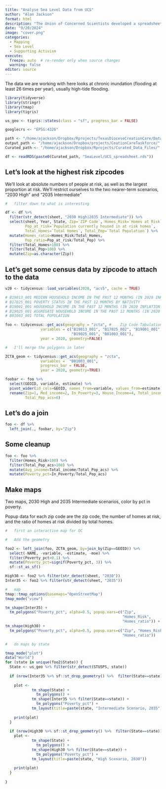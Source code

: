 ```yaml
---
title: "Analyse Sea Level Data from UCS"
author: "Alan Jackson"
format: html
description: "The Union of Concerned Scientists developed a spreadsheet of chronically inundated propeties by zipcode, climate scenario, and year. In this exercise we will try to identify the most vulnerable properties based on flood danger and average income."
date: "9/20/2024"
image: "cover.png"
categories:
  - Mapping
  - Sea Level
  - Supporting Activism
execute:
  freeze: auto  # re-render only when source changes
  warning: false
editor: source
---
```


The data we are working with here looks at chronic inundation (flooding at least
26 times per year), usually high-tide flooding.

```r

library(tidyverse)
library(stringr)
library(tmap)
library(tigris)

us_geo <- tigris::states(class = "sf", progress_bar = FALSE) 

googlecrs <- "EPSG:4326"

path <- "/home/ajackson/Dropbox/Rprojects/TexasDioceseCreationCare/Data/"
output_path <- "/home/ajackson/Dropbox/projects/CeationCareTaskforce/"
Curated_path <- "/home/ajackson/Dropbox/Rprojects/Curated_Data_Files/"

df <- readRDS(paste0(Curated_path, "SeaLevel/UCS_spreadsheet.rds"))

```

##    Let's look at the highest risk zipcodes

We'll look at absolute numbers of people at risk, as well as the largest
proportion at risk. We'll restrict ourselves to the two nearer-term scenarios,
"2030 High" and "2035 Intermediate"

```r

#   filter down to what is interesting

df <- df %>%  
  filter(str_detect(sheet, "2030 High|2035 Intermediate")) %>% 
  select(sheet, Year, State, Zip=`ZIP Code`, Homes_Risk=`Homes at Risk`,
         Pop_at_risk=`Population currently housed in at risk homes`,
         Total_Homes=`Total Homes`, Total_Pop=`Total Population`) %>% 
  mutate(Homes_ratio=Homes_Risk/Total_Homes,
         Pop_ratio=Pop_at_risk/Total_Pop) %>% 
  filter(Total_Homes>100) %>% 
  filter(Total_Pop>100) %>% 
  mutate(Zip=as.character(Zip))

```

##    Let's get some census data by zipcode to attach to the data

```r

v20 <- tidycensus::load_variables(2020, "acs5", cache = TRUE)

# B19013_001 MEDIAN HOUSEHOLD INCOME IN THE PAST 12 MONTHS (IN 2020 INFLATION-ADJUSTED DOLLARS)
# B17025_001 POVERTY STATUS IN THE PAST 12 MONTHS BY NATIVITY
# B19001_001 HOUSEHOLD INCOME IN THE PAST 12 MONTHS (IN 2020 INFLATION-ADJUSTED DOLLARS)
# B19025_001 AGGREGATE HOUSEHOLD INCOME IN THE PAST 12 MONTHS (IN 2020 INFLATION-ADJUSTED DOLLARS)
# B01003_001 TOTAL POPULATION

foo <- tidycensus::get_acs(geography = "zcta", #    Zip Code Tabulation Area
                variables = c("B19013_001", "B17025_002", "B19001_001", 
                              "B19025_001", "B01003_001"), 
                year = 2020, geometry=FALSE)

#   I'll merge the polygons in later

ZCTA_geom <- tidycensus::get_acs(geography = "zcta",
                variables =  "B01003_001", 
                progress_bar = FALSE,
                year = 2020, geometry=TRUE)

foobar <- foo %>% 
  select(GEOID, variable, estimate) %>% 
  pivot_wider(id_cols=GEOID, names_from=variable, values_from=estimate) %>% 
  rename(Zip=1, Med_income=2, In_Poverty=3, House_Income=4, Total_income=5,
         Total_Pop_acs=6)

```

##      Let's do a join

```r

foo <- df %>% 
  left_join(., foobar, by="Zip")

```

##  Some cleanup

```r

foo <- foo %>% 
  filter(Homes_Risk>100) %>% 
  filter(Total_Pop_acs>100) %>% 
  mutate(Avg_income=Total_income/Total_Pop_acs) %>% 
  mutate(Poverty_pct=In_Poverty/Total_Pop_acs)

```

##    Make maps

Two maps, 2030 High and 2035 Intermediate scenarios, color by pct in poverty.

Popup data for each zip code are the zip code, the number of homes at risk, 
and the ratio of homes at risk divided by total homes.


```r
#   first an interactive map for QC

#   Add the geometry

foo2 <- left_join(foo, ZCTA_geom, by=join_by(Zip==GEOID)) %>% 
  select(-NAME, -variable, -estimate, -moe) %>% 
  filter(Poverty_pct>0.1) %>% 
  mutate(Poverty_pct=signif(Poverty_pct, 3)) %>% 
  sf::st_as_sf()

High30 <- foo2 %>% filter(str_detect(sheet, "2030"))
Inter35 <- foo2 %>% filter(str_detect(sheet, "2035"))

#   map
tmap::tmap_options(basemaps="OpenStreetMap")
tmap_mode("view")

tm_shape(Inter35) +
  tm_polygons("Poverty_pct", alpha=0.5, popup.vars=c("Zip", 
                                                     "Homes_Risk",
                                                     "Homes_ratio")) +
tm_shape(High30) +
  tm_polygons("Poverty_pct", alpha=0.5, popup.vars=c("Zip", "Homes_Risk",
                                                     "Homes_ratio")) 

```

```r



#   do maps by state

tmap_mode("plot")
data("World")
for (state in unique(foo2$State)) {
  State <- us_geo %>% filter(str_detect(STUSPS, state))
  
  if (nrow(Inter35 %>% sf::st_drop_geometry() %>%  filter(State==state))>0){
  
    plot <- 
            tm_shape(State) +
              tm_polygons() +
            tm_shape(Inter35 %>% filter(State==state)) +
              tm_polygons("Poverty_pct") +
            tm_layout(title=paste(state, "Intermediate Scenario, 2035"))
    
    print(plot)
  }
  
  if (nrow(High30 %>% sf::st_drop_geometry() %>%  filter(State==state))>0){
    plot <- 
            tm_shape(State) +
              tm_polygons() +
            tm_shape(High30 %>% filter(State==state)) +
              tm_polygons("Poverty_pct") +
            tm_layout(title=paste(state, "High Scenario, 2030"))
    
    print(plot)
  }
  
}


```









